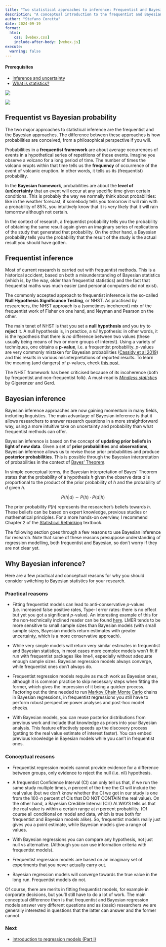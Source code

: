 ```yaml
---
title: "Two statistical approaches to inference: Frequentist and Bayesian statistics"
description: "A conceptual introduction to the frequentist and Bayesian approaches to statistical inference"
author: "Stefano Coretta"
date: 2024-09-19
format: 
  html:
    css: [webex.css]
    include-after-body: [webex.js]
execute: 
  warning: false
---
```


::: callout-warning
#### Prerequisites

-   [Inference and uncertainty](inference.qmd)
-   [What is statistics?](statistics.qmd)
:::

::: {layout-ncol="2"}
[![](../img/volcano.png)](https://www.flaticon.com/free-icons/volcano)

[![](../img/raining.png)](https://www.flaticon.com/free-icons/rain)
:::

## Frequentist vs Bayesian probability

The two major approaches to statistical inference are the frequentist and the Bayesian approaches. The difference between these approaches is how probabilities are conceived, from a philosophical perspective if you will.

Probabilities in a **frequentist framework** are about average occurrences of events in a hypothetical series of repetitions of those events. Imagine you observe a volcano for a long period of time. The number of times the volcano erupts within that time tells us the **frequency** of occurrence of the event of volcanic eruption. In other words, it tells us its (frequentist) probability.

In the **Bayesian framework**, probabilities are about the **level of (un)certainty** that an event will occur at any specific time given certain conditions. This is probably the way we normally think about probabilities: like in the weather forecast, if somebody tells you tomorrow it will rain with a probability of 85%, you intuitively know that it is very likely that it will rain tomorrow although not certain.

In the context of research, a frequentist probability tells you the probability of obtaining the same result again given an imaginary series of replications of the study that generated that probability. On the other hand, a Bayesian probability tells you the probability that the result of the study is the actual result you should have gotten.

## Frequentist inference

Most of current research is carried out with frequentist methods. This is a historical accident, based on both a misunderstanding of Bayesian statistics (which is, by the way, older than frequentist statistics) and the fact that frequentist maths was much easier (and personal computers did not exist).

The commonly accepted approach to frequentist inference is the so-called **Null Hypothesis Significance Testing**, or NHST. As practised by researchers, the NHST approach is a (sometimes incoherent) mix of the frequentist work of Fisher on one hand, and Neyman and Pearson on the other.

The main tenet of NHST is that you set a **null hypothesis** and you try to **reject** it. A null hypothesis is, in practice, a *nil* hypothesis: in other words, it is the hypothesis that there is *no* difference between two values (these usually being means of two or more groups of interest). Using a variety of techniques, one obtains a **p-value**, i.e. a frequentist probability. *p*-values are very commonly mistaken for Bayesian probabilities ([Cassidy et al 2019](https://www.doi.org/10.1177/2515245919858072)) and this results in various misinterpretations of reported results. To learn the meaning (and dangers) of *p*-values, check [this post](p-values.qmd).

The NHST framework has been criticised because of its incoherence (both by frequentist and non-frequentist folk). A must-read is [*Mindless statistics*](https://www.doi.org/10.1016/j.socec.2004.09.033) by Gigerenzer and Gerd.

## Bayesian inference

Bayesian inference approaches are now gaining momentum in many fields, including linguistics. The main advantage of Bayesian inference is that it allows researchers to answer research questions in a more straightforward way, using a more intuitive take on uncertainty and probability than what frequentist methods can offer.

Bayesian inference is based on the concept of **updating prior beliefs in light of new data**. Given a set of **prior probabilities** and **observations**, Bayesian inference allows us to revise those prior probabilities and produce **posterior probabilities**. This is possible through the Bayesian interpretation of probabilities in the context of [Bayes' Theorem](https://www.mathsisfun.com/data/bayes-theorem.html).

In simple conceptual terms, the Bayesian interpretation of Bayes' Theorem states that the probability of a hypothesis $h$ given the observe data $d$ is proportional to the product of the prior probability of $h$ and the probability of $d$ given $h$.

$$
P(h|d) \sim P(h) \cdot P(d|h)
$$

The prior probability $P(h)$ represents the researcher's beliefs towards $h$. These beliefs can be based on expert knowledge, previous studies or mathematical principles. For a more hands-on overview, I recommend Chapter 2 of the [Statistical Rethinking](https://discovered.ed.ac.uk/permalink/44UOE_INST/110jsec/alma9924745740602466) textbook.

The following section goes through a few reasons to use Bayesian inference for research. Note that some of these reasons presuppose understanding of regression modelling, both frequentist and Bayesian, so don't worry if they are not clear yet.

## Why Bayesian inference?

Here are a few practical and conceptual reasons for why you should consider switching to Bayesian statistics for your research.

::: callout-tip
### Practical reasons

- Fitting frequentist models can lead to anti-conservative *p*-values (i.e. increased false positive rates, Type-I error rates: there is no effect but yet you got a significant *p*-value). An interesting example of this for the non-technically inclined reader can be found [here](https://365datascience.com/bayesian-vs-frequentist-approach/). LMER tends to be more sensitive to small sample sizes than Bayesian models (with small sample sizes, Bayesian models return estimates with greater uncertainty, which is a more conservative approach).

- While very simple models will return very similar estimates in frequentist and Bayesian statistics, in most cases more complex models won't fit if run with frequentist packages like lme4, especially without adequate enough sample sizes. Bayesian regression models always converge, while frequentist ones don't always do.

- Frequentist regression models require as much work as Bayesian ones, although it is common practice to skip necessary steps when fitting the former, which gives the impression of it being a quicker process. Factoring out the time needed to run [Markov Chain Monte Carlo](regression-draws.qmd) chains in Bayesian regressions, in frequentist regressions you still have to perform robust perspective power analyses and post-hoc model checks.

- With Bayesian models, you can reuse posterior distributions from previous work and include that knowledge as priors into your Bayesian analysis. This feature effectively speeds up the discovery process (getting to the real value estimate of interest faster). You can embed previous knowledge in Bayesian models while you can't in frequentist ones.
:::

::: callout-tip
### Conceptual reasons

- Frequentist regression models cannot provide evidence for a difference between groups, only evidence to reject the null (i.e. nil) hypothesis.

- A frequentist Confidence Interval (CI) can only tell us that, if we run the same study multiple times, *n* percent of the time the CI will include the real value (but we don't know whether the CI we got in our study is one from the 100-*n* percent of CIs that DO NOT CONTAIN the real value). On the other hand, a Bayesian Credible Interval (CrI) ALWAYS tells us that the real value is within a certain range at *n* percent probability. (Of course all conditional on model and data, which is true both for frequentist and Bayesian models alike). So, frequentist models really just gives you a point estimate, while Bayesian models give a range of values.

- With Bayesian regressions you can compare any hypothesis, not just null vs alternative. (Although you can use information criteria with frequentist models).

- Frequentist regression models are based on an imaginary set of experiments that you never actually carry out.

- Bayesian regression models will converge towards the true value in the long run. Frequentist models do not.
:::

Of course, there are merits in fitting frequentist models, for example in corporate decisions, but you'll still have to do a lot of work. The main conceptual difference then is that frequentist and Bayesian regression models answer very different questions and as (basic) researchers we are generally interested in questions that the latter can answer and the former cannot.

::: callout-note
### Next

- [Introduction to regression models (Part I)](intro-regression.qmd)
:::

